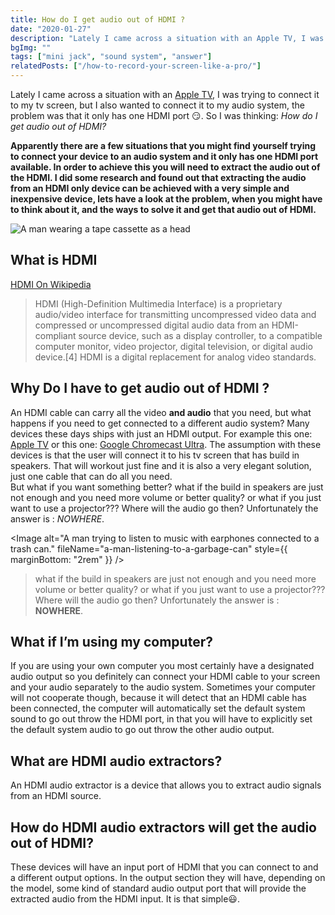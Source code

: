 ```yaml
---
title: How do I get audio out of HDMI ?
date: "2020-01-27"
description: "Lately I came across a situation with an Apple TV, I was trying to connect it to my tv screen, but I also wanted to connect it to my audio system, the problem was that it only has one HDMI port 😏. So I was thinking: How do I get audio out of HDMI?"
bgImg: ""
tags: ["mini jack", "sound system", "answer"]
relatedPosts: ["/how-to-record-your-screen-like-a-pro/"]
---
```


Lately I came across a situation with an <a target="blank" href="https://www.amazon.com/Apple-TV-32GB-4th-generation/dp/B075NFX24M">Apple TV</a>,
I was trying to connect it to my tv screen,
but I also wanted to connect it to my audio system, the problem was that it only has one HDMI port 😏.
So I was thinking: _How do I get audio out of HDMI?_

**Apparently there are a few situations that you might find yourself trying to connect your device to an audio system and it only has one HDMI port available. In order to achieve this you will need to extract the audio out of the HDMI. I did some research and found out that extracting the audio from an HDMI only device can be achieved with a very simple and inexpensive device, lets have a look at the problem, when you might have to think about it, and the ways to solve it and get that audio out of HDMI.**

<Image
  alt="A man wearing a tape cassette as a head"
  fileName="a-man-wearing-a-tape-cassette-as-a-head"
/>

## What is HDMI

<a href="https://en.wikipedia.org/wiki/HDMI" target="_blank">
  HDMI On Wikipedia
</a>

> HDMI (High-Definition Multimedia Interface) is a proprietary audio/video interface for transmitting uncompressed video data and compressed or uncompressed digital audio data from an HDMI-compliant source device, such as a display controller, to a compatible computer monitor, video projector, digital television, or digital audio device.[4] HDMI is a digital replacement for analog video standards.

## Why Do I have to get audio out of HDMI ?

An HDMI cable can carry all the video **and audio** that you need, but what happens if you need to get connected to a different audio system?
Many devices these days ships with just an HDMI output. For example this one: <a target="blank" href="https://www.amazon.com/Apple-TV-32GB-4th-generation/dp/B075NFX24M">Apple TV</a> or this one: <a target="blank" href="https://www.amazon.com/Google-GA3A00403A14-Chromecast-Ultra/dp/B0157OY5EA/ref=sr_1_4?crid=RAY82VUKAWHT&keywords=cromecast+tv&qid=1579872011&sprefix=cromecast%2Caps%2C216&sr=8-4">Google Chromecast Ultra</a>.
The assumption with these devices is that the user will connect it to his tv screen that has build in speakers.
That will workout just fine and it is also a very elegant solution, just one cable that can do all you need.  
But what if you want something better? what if the build in speakers are just not enough and you need more volume or better quality? or what if you just want to use a projector???
Where will the audio go then? Unfortunately the answer is : _NOWHERE_.

<Image
  alt="A man trying to listen to music with earphones connected to a trash can."
  fileName="a-man-listening-to-a-garbage-can"
  style={{ marginBottom: "2rem" }}
/>

> what if the build in speakers are just not enough and you need more volume or better quality? or what if you just want to use a projector???
> Where will the audio go then? Unfortunately the answer is : **NOWHERE**.

## What if I’m using my computer?

If you are using your own computer you most certainly have a designated audio output so you definitely can connect your HDMI cable to your screen and your audio separately to the audio system. Sometimes your computer will not cooperate though, because it will detect that an HDMI cable has been connected, the computer will automatically set the default system sound to go out throw the HDMI port, in that you will have to explicitly set the default system audio to go out throw the other audio output.

## What are HDMI audio extractors?

An HDMI audio extractor is a device that allows you to extract audio signals from an HDMI source.

## How do HDMI audio extractors will get the audio out of HDMI?

These devices will have an input port of HDMI that you can connect to and a different output options.
In the output section they will have, depending on the model, some kind of standard audio output port that will provide the extracted audio from the HDMI input.
It is that simple😃.

<!-- ## HDMI audio extractors

I've made this list of some devices that i found that can fix this problem and get the audio out of hdmi.
With these devices you wil have the ability to extract the audio from your source to standard audio connectors that you will be able to easily connect to any standard speaker or audio system.

---

1. #### <a target="blank" href="https://www.amazon.com/J-Tech-Digital-Extractor-Converter-JTDAT5CH/dp/B00BIQER0E/ref=sr_1_17_sspa?crid=2EQYUBO7BBKGL&keywords=hdmi+audio+extractor&qid=1579875015&sprefix=hdmi+audio%2Caps%2C230&sr=8-17-spons&psc=1&spLa=ZW5jcnlwdGVkUXVhbGlmaWVyPUFFUjZHMDVOU0JGV0wmZW5jcnlwdGVkSWQ9QTAxNDI2NzkxTkMxUzhPQjFNTUg3JmVuY3J5cHRlZEFkSWQ9QTAxNzkwMzMxSVhKODZPQUlZVzdYJndpZGdldE5hbWU9c3BfYnRmJmFjdGlvbj1jbGlja1JlZGlyZWN0JmRvTm90TG9nQ2xpY2s9dHJ1ZQ==">J-Tech Digital Premium Quality 1080P HDMI To HDMI + Audio (SPDIF + RCA Stereo) Audio Extractor Converter (JTDAT5CH)</a>

<Image
  alt="J-Tech Digital Premium Quality 1080P HDMI To HDMI + Audio (SPDIF + RCA Stereo) Audio Extractor Converter (JTDAT5CH)"
  fileName="j-tech"
  small
/>

---

2. #### <a target="blank" href="https://www.amazon.com/avedio-links-Extractor-Splitter-Converter/dp/B07H94D77V/ref=sr_1_5?crid=2EQYUBO7BBKGL&keywords=hdmi+audio+extractor&qid=1579873381&sprefix=hdmi+audio%2Caps%2C230&sr=8-5">avedio links 4K HDMI Audio Extractor</a>

<Image
  alt="avedio links 4K HDMI Audio Extractor"
  fileName="avedio-links-4K-HDMI-Audio-Extractor"
  small
/>

---

3. #### <a target="blank" href="https://www.amazon.com/Koopman-Switcher-Extractor-Splitter-Converter/dp/B0811JZDQN/ref=sr_1_14?keywords=hdmi+audio+extractor&qid=1580139160&sr=8-14">HDMI Switch 3 in 1 out, Koopman 4K@60Hz HDMI 2.0 Switcher Audio Extractor Splitter with Remote, Optical SPDIF, Analog RCA Stereo Audio Converter, Support ARC CEC HDCP2.2, 3D, Dolby TrueHD/DTS Audio</a>

<Image
  alt="HDMI-Switch-3-in-1-out-Koopman-4K"
  fileName="HDMI-Switch-3-in-1-out-Koopman-4K"
  small
/> -->
